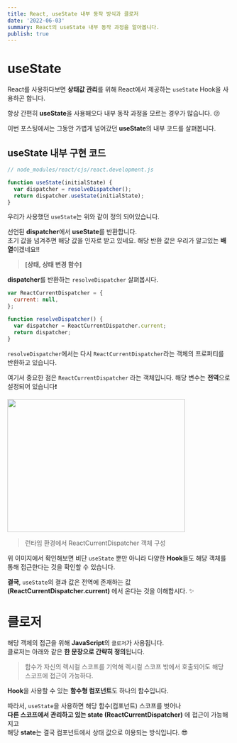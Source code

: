 ```yaml
---
title: React, useState 내부 동작 방식과 클로저
date: '2022-06-03'
summary: React의 useState 내부 동작 과정을 알아봅니다.
publish: true
---
```


# useState

React를 사용하다보면 **상태값 관리**를 위해 React에서 제공하는 `useState` Hook을 사용하곤 합니다.

항상 간편히 **useState**을 사용해오다 내부 동작 과정을 모르는 경우가 많습니다. 😖

이번 포스팅에서는 그동안 가볍게 넘어갔던 **useState**의 내부 코드를 살펴봅니다.

## useState 내부 구현 코드

```js
// node_modules/react/cjs/react.development.js

function useState(initialState) {
  var dispatcher = resolveDispatcher();
  return dispatcher.useState(initialState);
}
```

우리가 사용했던 `useState`는 위와 같이 정의 되어있습니다.

선언된 **dispatcher**에서 **useState**를 반환합니다.<br/>
초기 값을 넘겨주면 해당 값을 인자로 받고 있네요.
해당 반환 값은 우리가 알고있는 **배열**이겠네요!!

> **[상태, 상태 변경 함수]**

**dispatcher**를 반환하는 `resolveDispatcher` 살펴봅시다.

```js
var ReactCurrentDispatcher = {
  current: null,
};

function resolveDispatcher() {
  var dispatcher = ReactCurrentDispatcher.current;
  return dispatcher;
}
```

`resolveDispatcher`에서는 다시 `ReactCurrentDispatcher`라는 객체의 프로퍼티를 반환하고 있습니다.

여기서 중요한 점은 `ReactCurrentDispatcher` 라는 객체입니다.
해당 변수는 **전역**으로 설정되어 있습니다❗️

<Image width="400" height="300" src="/posts/2022/06/react-useState/obj.png" />

> 런타임 환경에서 ReactCurrentDispatcher 객체 구성

위 이미지에서 확인해보면 비단 `useState` 뿐만 아니라 다양한 **Hook**들도 해당 객체를 통해 접근한다는 것을 확인할 수 있습니다.

**결국**, `useState`의 결과 값은 전역에 존재하는 값 **(ReactCurrentDispatcher.current)** 에서 온다는 것을 이해합시다. ✨

# 클로저

해당 객체의 접근을 위해 **JavaScript**의 `클로저`가 사용됩니다. <br/>
클로저는 아래와 같은 **한 문장으로 간략히 정의**됩니다.

> 함수가 자신의 렉시컬 스코프를 기억해 렉시컬 스코프 밖에서 호출되어도 해당 스코프에 접근이 가능하다.

**Hook**을 사용할 수 있는 **함수형 컴포넌트**도 하나의 함수입니다.

따라서, `useState`을 사용하면 해당 함수(컴포넌트) 스코프를 벗어나 <br/>
**다른 스코프에서 관리하고 있는 state (ReactCurrentDispatcher)** 에 접근이 가능해지고 <br/>
해당 **state**는 결국 컴포넌트에서 상태 값으로 이용되는 방식입니다. 😎

<br />
